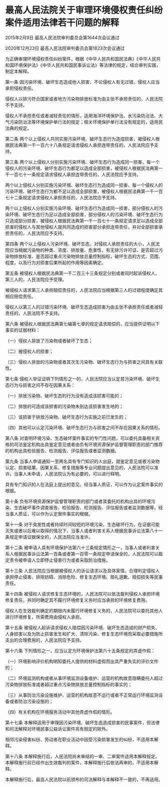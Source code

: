 # 最高人民法院关于审理环境侵权责任纠纷案件适用法律若干问题的解释

2015年2月9日 最高人民法院审判委员会第1644次会议通过

2020年12月23日 最高人民法院审判委员会第1823次会议通过

  

为正确审理环境侵权责任纠纷案件，根据《中华人民共和国民法典》《中华人民共和国环境保护法》《中华人民共和国民事诉讼法》等法律的规定，结合审判实践，制定本解释。

第一条 因污染环境、破坏生态造成他人损害，不论侵权人有无过错，侵权人应当承担侵权责任。

侵权人以排污符合国家或者地方污染物排放标准为由主张不承担责任的，人民法院不予支持。

侵权人不承担责任或者减轻责任的情形，适用海洋环境保护法、水污染防治法、大气污染防治法等环境保护单行法的规定；相关环境保护单行法没有规定的，适用民法典的规定。

第二条 两个以上侵权人共同实施污染环境、破坏生态行为造成损害，被侵权人根据民法典第一千一百六十八条规定请求侵权人承担连带责任的，人民法院应予支持。

第三条 两个以上侵权人分别实施污染环境、破坏生态行为造成同一损害，每一个侵权人的污染环境、破坏生态行为都足以造成全部损害，被侵权人根据民法典第一千一百七十一条规定请求侵权人承担连带责任的，人民法院应予支持。

两个以上侵权人分别实施污染环境、破坏生态行为造成同一损害，每一个侵权人的污染环境、破坏生态行为都不足以造成全部损害，被侵权人根据民法典第一千一百七十二条规定请求侵权人承担责任的，人民法院应予支持。

两个以上侵权人分别实施污染环境、破坏生态行为造成同一损害，部分侵权人的污染环境、破坏生态行为足以造成全部损害，部分侵权人的污染环境、破坏生态行为只造成部分损害，被侵权人根据民法典第一千一百七十一条规定请求足以造成全部损害的侵权人与其他侵权人就共同造成的损害部分承担连带责任，并对全部损害承担责任的，人民法院应予支持。

第四条 两个以上侵权人污染环境、破坏生态，对侵权人承担责任的大小，人民法院应当根据污染物的种类、浓度、排放量、危害性，有无排污许可证、是否超过污染物排放标准、是否超过重点污染物排放总量控制指标，破坏生态的方式、范围、程度，以及行为对损害后果所起的作用等因素确定。

第五条 被侵权人根据民法典第一千二百三十三条规定分别或者同时起诉侵权人、第三人的，人民法院应予受理。

被侵权人请求第三人承担赔偿责任的，人民法院应当根据第三人的过错程度确定其相应赔偿责任。

侵权人以第三人的过错污染环境、破坏生态造成损害为由主张不承担责任或者减轻责任的，人民法院不予支持。

第六条 被侵权人根据民法典第七编第七章的规定请求赔偿的，应当提供证明以下事实的证据材料：

（一）侵权人排放了污染物或者破坏了生态；

（二）被侵权人的损害；

（三）侵权人排放的污染物或者其次生污染物、破坏生态行为与损害之间具有关联性。

第七条 侵权人举证证明下列情形之一的，人民法院应当认定其污染环境、破坏生态行为与损害之间不存在因果关系：

（一）排放污染物、破坏生态的行为没有造成该损害可能的；

（二）排放的可造成该损害的污染物未到达该损害发生地的；

（三）该损害于排放污染物、破坏生态行为实施之前已发生的；

（四）其他可以认定污染环境、破坏生态行为与损害之间不存在因果关系的情形。

第八条 对查明环境污染、生态破坏案件事实的专门性问题，可以委托具备相关资格的司法鉴定机构出具鉴定意见或者由负有环境资源保护监督管理职责的部门推荐的机构出具检验报告、检测报告、评估报告或者监测数据。

第九条 当事人申请通知一至两名具有专门知识的人出庭，就鉴定意见或者污染物认定、损害结果、因果关系、修复措施等专业问题提出意见的，人民法院可以准许。当事人未申请，人民法院认为有必要的，可以进行释明。

具有专门知识的人在法庭上提出的意见，经当事人质证，可以作为认定案件事实的根据。

第十条 负有环境资源保护监督管理职责的部门或者其委托的机构出具的环境污染、生态破坏事件调查报告、检验报告、检测报告、评估报告或者监测数据等，经当事人质证，可以作为认定案件事实的根据。

第十一条 对于突发性或者持续时间较短的环境污染、生态破坏行为，在证据可能灭失或者以后难以取得的情况下，当事人或者利害关系人根据民事诉讼法第八十一条规定申请证据保全的，人民法院应当准许。

第十二条 被申请人具有环境保护法第六十三条规定情形之一，当事人或者利害关系人根据民事诉讼法第一百条或者第一百零一条规定申请保全的，人民法院可以裁定责令被申请人立即停止侵害行为或者采取防治措施。

第十三条 人民法院应当根据被侵权人的诉讼请求以及具体案情，合理判定侵权人承担停止侵害、排除妨碍、消除危险、修复生态环境、赔礼道歉、赔偿损失等民事责任。

第十四条 被侵权人请求修复生态环境的，人民法院可以依法裁判侵权人承担环境修复责任，并同时确定其不履行环境修复义务时应当承担的环境修复费用。

侵权人在生效裁判确定的期限内未履行环境修复义务的，人民法院可以委托其他人进行环境修复，所需费用由侵权人承担。

第十五条 被侵权人起诉请求侵权人赔偿因污染环境、破坏生态造成的财产损失、人身损害以及为防止损害发生和扩大、清除污染、修复生态环境而采取必要措施所支出的合理费用的，人民法院应予支持。

第十六条 下列情形之一，应当认定为环境保护法第六十五条规定的弄虚作假：

（一）环境影响评价机构明知委托人提供的材料虚假而出具严重失实的评价文件的；

（二）环境监测机构或者从事环境监测设备维护、运营的机构故意隐瞒委托人超过污染物排放标准或者超过重点污染物排放总量控制指标的事实的；

（三）从事防治污染设施维护、运营的机构故意不运行或者不正常运行环境监测设备或者防治污染设施的；

（四）有关机构在环境服务活动中其他弄虚作假的情形。

第十七条 本解释适用于审理因污染环境、破坏生态造成损害的民事案件，但法律和司法解释对环境民事公益诉讼案件另有规定的除外。

相邻污染侵害纠纷、劳动者在职业活动中因受污染损害发生的纠纷，不适用本解释。

第十八条 本解释施行后，人民法院尚未审结的一审、二审案件适用本解释规定。本解释施行前已经作出生效裁判的案件，本解释施行后依法再审的，不适用本解释。

本解释施行后，最高人民法院以前颁布的司法解释与本解释不一致的，不再适用。